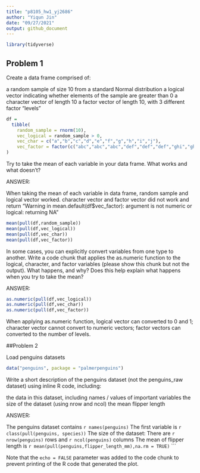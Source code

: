 ```yaml
---
title: "p8105_hw1_yj2686"
author: "Yiqun Jin"
date: "09/27/2021"
output: github_document
---
```


```r
library(tidyverse)
```

## Problem 1

Create a data frame comprised of:

a random sample of size 10 from a standard Normal distribution
a logical vector indicating whether elements of the sample are greater than 0
a character vector of length 10
a factor vector of length 10, with 3 different factor “levels”

```r
df = 
  tibble(
    random_sample = rnorm(10),
    vec_logical = random_sample > 0,
    vec_char = c("a","b","c","d","e","f","g","h","i","j"),
    vec_factor = factor(c("abc","abc","abc","def","def","def","ghi","ghi","ghi","ghi"))
)
```

Try to take the mean of each variable in your data frame. What works and what doesn’t?

ANSWER:

When taking the mean of each variable in data frame, random sample and logical vector worked.
character vector and factor vector did not work and return "Warning in mean.default(df$vec_factor): argument is not numeric or logical: returning NA"

```r
mean(pull(df,random_sample))
mean(pull(df,vec_logical))
mean(pull(df,vec_char))
mean(pull(df,vec_factor))
```
In some cases, you can explicitly convert variables from one type to another. Write a code chunk that applies the as.numeric function to the logical, character, and factor variables (please show this chunk but not the output). What happens, and why? Does this help explain what happens when you try to take the mean?

ANSWER:

```r
as.numeric(pull(df,vec_logical))
as.numeric(pull(df,vec_char))
as.numeric(pull(df,vec_factor))
```

When applying as.numeric function, logical vector can converted to 0 and 1; character vector cannot convert to numeric vectors; factor vectors can converted to the number of levels.

##Problem 2

Load penguins datasets

```r
data("penguins", package = "palmerpenguins")
```

Write a short description of the penguins dataset (not the penguins_raw dataset) using inline R code, including:

the data in this dataset, including names / values of important variables
the size of the dataset (using nrow and ncol)
the mean flipper length

ANSWER:

The penguins dataset contains `r names(penguins)`
The first variable is `r class(pull(penguins, species))`
The size of the dataset: There are `r nrow(penguins)` rows and `r ncol(penguins)` columns
The mean of flipper length is `r mean(pull(penguins,flipper_length_mm),na.rm = TRUE)`
```

Note that the `echo = FALSE` parameter was added to the code chunk to prevent printing of the R code that generated the plot.
